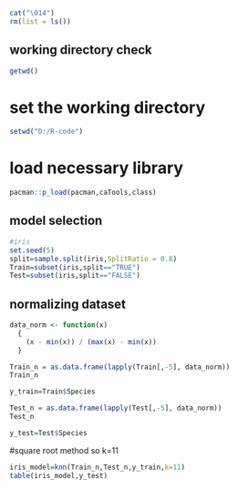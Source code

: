 ```{r}
cat("\014")
rm(list = ls())
```

## working directory check

```{r}
getwd()

```
# set the working directory

```{r}
setwd("D:/R-code")
```

# load necessary library
```{r}
pacman::p_load(pacman,caTools,class)
```

## model selection
```{r}
#iris
set.seed(5)
split=sample.split(iris,SplitRatio = 0.8)
Train=subset(iris,split=="TRUE")
Test=subset(iris,split=="FALSE")

```

## normalizing dataset
```{r}
data_norm <- function(x) 
  {
    (x - min(x)) / (max(x) - min(x))
  }
```

```{r}
Train_n = as.data.frame(lapply(Train[,-5], data_norm))
Train_n
```

```{r}
y_train=Train$Species
```


```{r}
Test_n = as.data.frame(lapply(Test[,-5], data_norm))
Test_n
```
```{r}
y_test=Test$Species
```


#square root method so k=11
```{r}
iris_model=knn(Train_n,Test_n,y_train,k=11)
table(iris_model,y_test)
```





